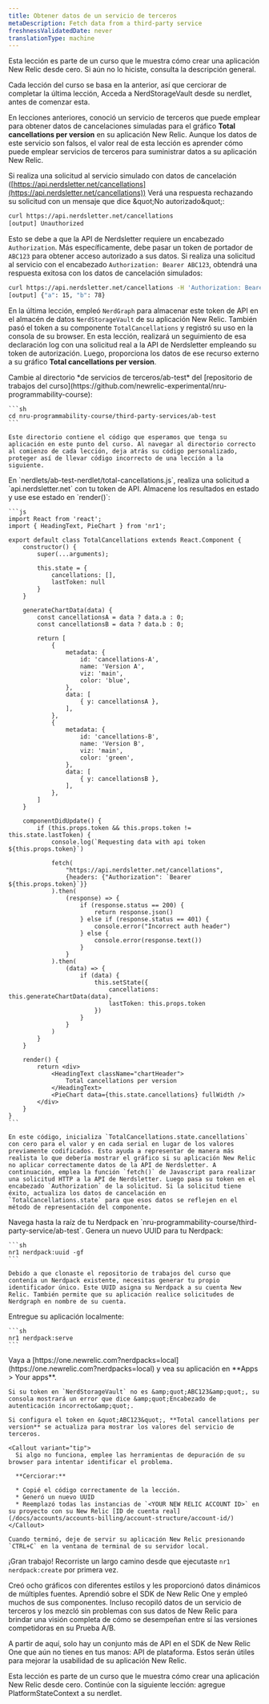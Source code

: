 ```yaml
---
title: Obtener datos de un servicio de terceros
metaDescription: Fetch data from a third-party service
freshnessValidatedDate: never
translationType: machine
---
```


<Callout variant="tip">
  Esta lección es parte de un curso que le muestra cómo crear una aplicación New Relic desde cero. Si aún no lo hiciste, consulta la descripción general.

  Cada lección del curso se basa en la anterior, así que cerciorar de completar la última lección, Acceda a NerdStorageVault desde su nerdlet, antes de comenzar esta.
</Callout>

En lecciones anteriores, conoció un servicio de terceros que puede emplear para obtener datos de cancelaciones simuladas para el gráfico **Total cancellations per version** en su aplicación New Relic. Aunque los datos de este servicio son falsos, el valor real de esta lección es aprender cómo puede emplear servicios de terceros para suministrar datos a su aplicación New Relic.

Si realiza una solicitud al servicio simulado con datos de cancelación ([https://api.nerdsletter.net/cancellations](https://api.nerdsletter.net/cancellations)) Verá una respuesta rechazando su solicitud con un mensaje que dice &amp;quot;No autorizado&amp;quot;:

```sh
curl https://api.nerdsletter.net/cancellations
[output] Unauthorized
```

Esto se debe a que la API de Nerdsletter requiere un encabezado `Authorization`. Más específicamente, debe pasar un token de portador de `ABC123` para obtener acceso autorizado a sus datos. Si realiza una solicitud al servicio con el encabezado `Authorization: Bearer ABC123`, obtendrá una respuesta exitosa con los datos de cancelación simulados:

```sh
curl https://api.nerdsletter.net/cancellations -H 'Authorization: Bearer ABC123'
[output] {"a": 15, "b": 78}
```

En la última lección, empleó `NerdGraph` para almacenar este token de API en el almacén de datos `NerdStorageVault` de su aplicación New Relic. También pasó el token a su componente `TotalCancellations` y registró su uso en la consola de su browser. En esta lección, realizará un seguimiento de esa declaración log con una solicitud real a la API de Nerdsletter empleando su token de autorización. Luego, proporciona los datos de ese recurso externo a su gráfico **Total cancellations per version**.

<Steps>
  <Step>
    Cambie al directorio *de servicios de terceros/ab-test* del [repositorio de trabajos del curso](https://github.com/newrelic-experimental/nru-programmability-course):

    ```sh
    cd nru-programmability-course/third-party-services/ab-test
    ```

    Este directorio contiene el código que esperamos que tenga su aplicación en este punto del curso. Al navegar al directorio correcto al comienzo de cada lección, deja atrás su código personalizado, proteger así de llevar código incorrecto de una lección a la siguiente.
  </Step>

  <Step>
    En `nerdlets/ab-test-nerdlet/total-cancellations.js`, realiza una solicitud a `api.nerdsletter.net` con tu token de API. Almacene los resultados en estado y use ese estado en `render()`:

    ```js
    import React from 'react';
    import { HeadingText, PieChart } from 'nr1';

    export default class TotalCancellations extends React.Component {
        constructor() {
            super(...arguments);

            this.state = {
                cancellations: [],
                lastToken: null
            }
        }

        generateChartData(data) {
            const cancellationsA = data ? data.a : 0;
            const cancellationsB = data ? data.b : 0;

            return [
                {
                    metadata: {
                        id: 'cancellations-A',
                        name: 'Version A',
                        viz: 'main',
                        color: 'blue',
                    },
                    data: [
                        { y: cancellationsA },
                    ],
                },
                {
                    metadata: {
                        id: 'cancellations-B',
                        name: 'Version B',
                        viz: 'main',
                        color: 'green',
                    },
                    data: [
                        { y: cancellationsB },
                    ],
                },
            ]
        }

        componentDidUpdate() {
            if (this.props.token && this.props.token != this.state.lastToken) {
                console.log(`Requesting data with api token ${this.props.token}`)

                fetch(
                    "https://api.nerdsletter.net/cancellations",
                    {headers: {"Authorization": `Bearer ${this.props.token}`}}
                ).then(
                    (response) => {
                        if (response.status == 200) {
                            return response.json()
                        } else if (response.status == 401) {
                            console.error("Incorrect auth header")
                        } else {
                            console.error(response.text())
                        }
                    }
                ).then(
                    (data) => {
                        if (data) {
                            this.setState({
                                cancellations: this.generateChartData(data),
                                lastToken: this.props.token
                            })
                        }
                    }
                )
            }
        }

        render() {
            return <div>
                <HeadingText className="chartHeader">
                    Total cancellations per version
                </HeadingText>
                <PieChart data={this.state.cancellations} fullWidth />
            </div>
        }
    }
    ```

    En este código, inicializa `TotalCancellations.state.cancellations` con cero para el valor y en cada serial en lugar de los valores previamente codificados. Esto ayuda a representar de manera más realista lo que debería mostrar el gráfico si su aplicación New Relic no aplicar correctamente datos de la API de Nerdsletter. A continuación, emplea la función `fetch()` de Javascript para realizar una solicitud HTTP a la API de Nerdsletter. Luego pasa su token en el encabezado `Authorization` de la solicitud. Si la solicitud tiene éxito, actualiza los datos de cancelación en `TotalCancellations.state` para que esos datos se reflejen en el método de representación del componente.
  </Step>

  <Step>
    Navega hasta la raíz de tu Nerdpack en `nru-programmability-course/third-party-service/ab-test`.
  </Step>

  <Step>
    Genera un nuevo UUID para tu Nerdpack:

    ```sh
    nr1 nerdpack:uuid -gf
    ```

    Debido a que clonaste el repositorio de trabajos del curso que contenía un Nerdpack existente, necesitas generar tu propio identificador único. Este UUID asigna su Nerdpack a su cuenta New Relic. También permite que su aplicación realice solicitudes de Nerdgraph en nombre de su cuenta.
  </Step>

  <Step>
    Entregue su aplicación localmente:

    ```sh
    nr1 nerdpack:serve
    ```
  </Step>

  <Step>
    Vaya a [https://one.newrelic.com?nerdpacks=local](https://one.newrelic.com?nerdpacks=local) y vea su aplicación en **Apps &gt; Your apps**.

    Si su token en `NerdStorageVault` no es &amp;quot;ABC123&amp;quot;, su consola mostrará un error que dice &amp;quot;Encabezado de autenticación incorrecto&amp;quot;.

    Si configura el token en &quot;ABC123&quot;, **Total cancellations per version** se actualiza para mostrar los valores del servicio de terceros.

    <Callout variant="tip">
      Si algo no funciona, emplee las herramientas de depuración de su browser para intentar identificar el problema.

      **Cerciorar:**

      * Copié el código correctamente de la lección.
      * Generó un nuevo UUID
      * Reemplazó todas las instancias de `<YOUR NEW RELIC ACCOUNT ID>` en su proyecto con su New Relic [ID de cuenta real](/docs/accounts/accounts-billing/account-structure/account-id/)
    </Callout>

    Cuando terminó, deje de servir su aplicación New Relic presionando `CTRL+C` en la ventana de terminal de su servidor local.
  </Step>
</Steps>

¡Gran trabajo! Recorriste un largo camino desde que ejecutaste `nr1 nerdpack:create` por primera vez.

Creó ocho gráficos con diferentes estilos y les proporcionó datos dinámicos de múltiples fuentes. Aprendió sobre el SDK de New Relic One y empleó muchos de sus componentes. Incluso recopiló datos de un servicio de terceros y los mezcló sin problemas con sus datos de New Relic para brindar una visión completa de cómo se desempeñan entre sí las versiones competidoras en su Prueba A/B.

A partir de aquí, solo hay un conjunto más de API en el SDK de New Relic One que aún no tienes en tus manos: API de plataforma. Estos serán útiles para mejorar la usabilidad de su aplicación New Relic.

<Callout variant="tip">
  Esta lección es parte de un curso que le muestra cómo crear una aplicación New Relic desde cero. Continúe con la siguiente lección: agregue PlatformStateContext a su nerdlet.
</Callout>